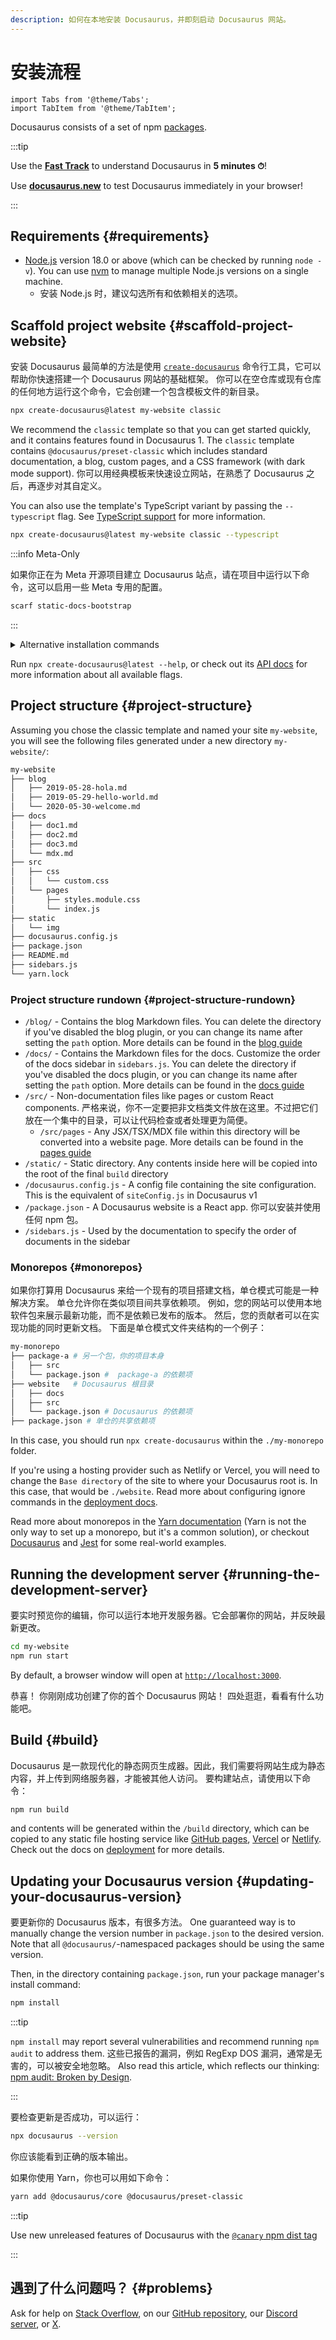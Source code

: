 ```yaml
---
description: 如何在本地安装 Docusaurus，并即刻启动 Docusaurus 网站。
---
```


# 安装流程

```mdx-code-block
import Tabs from '@theme/Tabs';
import TabItem from '@theme/TabItem';
```

Docusaurus consists of a set of npm [packages](https://github.com/facebook/docusaurus/tree/main/packages).

:::tip

Use the **[Fast Track](introduction.mdx#fast-track)** to understand Docusaurus in **5 minutes ⏱**!

Use **[docusaurus.new](https://docusaurus.new)** to test Docusaurus immediately in your browser!

:::

## Requirements {#requirements}

- [Node.js](https://nodejs.org/en/download/) version 18.0 or above (which can be checked by running `node -v`). You can use [nvm](https://github.com/nvm-sh/nvm) to manage multiple Node.js versions on a single machine.
  - 安装 Node.js 时，建议勾选所有和依赖相关的选项。

## Scaffold project website {#scaffold-project-website}

安装 Docusaurus 最简单的方法是使用 [`create-docusaurus`](./api/misc/create-docusaurus.mdx) 命令行工具，它可以帮助你快速搭建一个 Docusaurus 网站的基础框架。 你可以在空仓库或现有仓库的任何地方运行这个命令，它会创建一个包含模板文件的新目录。

```bash
npx create-docusaurus@latest my-website classic
```

We recommend the `classic` template so that you can get started quickly, and it contains features found in Docusaurus 1. The `classic` template contains `@docusaurus/preset-classic` which includes standard documentation, a blog, custom pages, and a CSS framework (with dark mode support). 你可以用经典模板来快速设立网站，在熟悉了 Docusaurus 之后，再逐步对其自定义。

You can also use the template's TypeScript variant by passing the `--typescript` flag. See [TypeScript support](./typescript-support.mdx) for more information.

```bash
npx create-docusaurus@latest my-website classic --typescript
```

:::info Meta-Only

如果你正在为 Meta 开源项目建立 Docusaurus 站点，请在项目中运行以下命令，这可以启用一些 Meta 专用的配置。

```bash
scarf static-docs-bootstrap
```

:::

<details>
  <summary>Alternative installation commands</summary>

你也可以用你喜欢的包管理器来初始化新项目：

```bash npm2yarn
npm init docusaurus
```

</details>

Run `npx create-docusaurus@latest --help`, or check out its [API docs](./api/misc/create-docusaurus.mdx) for more information about all available flags.

## Project structure {#project-structure}

Assuming you chose the classic template and named your site `my-website`, you will see the following files generated under a new directory `my-website/`:

```bash
my-website
├── blog
│   ├── 2019-05-28-hola.md
│   ├── 2019-05-29-hello-world.md
│   └── 2020-05-30-welcome.md
├── docs
│   ├── doc1.md
│   ├── doc2.md
│   ├── doc3.md
│   └── mdx.md
├── src
│   ├── css
│   │   └── custom.css
│   └── pages
│       ├── styles.module.css
│       └── index.js
├── static
│   └── img
├── docusaurus.config.js
├── package.json
├── README.md
├── sidebars.js
└── yarn.lock
```

### Project structure rundown {#project-structure-rundown}

- `/blog/` - Contains the blog Markdown files. You can delete the directory if you've disabled the blog plugin, or you can change its name after setting the `path` option. More details can be found in the [blog guide](blog.mdx)
- `/docs/` - Contains the Markdown files for the docs. Customize the order of the docs sidebar in `sidebars.js`. You can delete the directory if you've disabled the docs plugin, or you can change its name after setting the `path` option. More details can be found in the [docs guide](./guides/docs/docs-introduction.mdx)
- `/src/` - Non-documentation files like pages or custom React components. 严格来说，你不一定要把非文档类文件放在这里。不过把它们放在一个集中的目录，可以让代码检查或者处理更为简便。
  - `/src/pages` - Any JSX/TSX/MDX file within this directory will be converted into a website page. More details can be found in the [pages guide](guides/creating-pages.mdx)
- `/static/` - Static directory. Any contents inside here will be copied into the root of the final `build` directory
- `/docusaurus.config.js` - A config file containing the site configuration. This is the equivalent of `siteConfig.js` in Docusaurus v1
- `/package.json` - A Docusaurus website is a React app. 你可以安装并使用任何 npm 包。
- `/sidebars.js` - Used by the documentation to specify the order of documents in the sidebar

### Monorepos {#monorepos}

如果你打算用 Docusaurus 来给一个现有的项目搭建文档，单仓模式可能是一种解决方案。 单仓允许你在类似项目间共享依赖项。 例如，您的网站可以使用本地软件包来展示最新功能，而不是依赖已发布的版本。 然后，您的贡献者可以在实现功能的同时更新文档。 下面是单仓模式文件夹结构的一个例子：

```bash
my-monorepo
├── package-a # 另一个包，你的项目本身
│   ├── src
│   └── package.json #  package-a 的依赖项
├── website   # Docusaurus 根目录
│   ├── docs
│   ├── src
│   └── package.json # Docusaurus 的依赖项
├── package.json # 单仓的共享依赖项
```

In this case, you should run `npx create-docusaurus` within the `./my-monorepo` folder.

If you're using a hosting provider such as Netlify or Vercel, you will need to change the `Base directory` of the site to where your Docusaurus root is. In this case, that would be `./website`. Read more about configuring ignore commands in the [deployment docs](./deployment.mdx#deploying-to-netlify).

Read more about monorepos in the [Yarn documentation](https://yarnpkg.com/features/workspaces) (Yarn is not the only way to set up a monorepo, but it's a common solution), or checkout [Docusaurus](https://github.com/facebook/docusaurus) and [Jest](https://github.com/facebook/jest) for some real-world examples.

## Running the development server {#running-the-development-server}

要实时预览你的编辑，你可以运行本地开发服务器。它会部署你的网站，并反映最新更改。

```bash npm2yarn
cd my-website
npm run start
```

By default, a browser window will open at [`http://localhost:3000`](http://localhost:3000).

恭喜！ 你刚刚成功创建了你的首个 Docusaurus 网站！ 四处逛逛，看看有什么功能吧。

## Build {#build}

Docusaurus 是一款现代化的静态网页生成器。因此，我们需要将网站生成为静态内容，并上传到网络服务器，才能被其他人访问。 要构建站点，请使用以下命令：

```bash npm2yarn
npm run build
```

and contents will be generated within the `/build` directory, which can be copied to any static file hosting service like [GitHub pages](https://pages.github.com/), [Vercel](https://vercel.com/) or [Netlify](https://www.netlify.com/). Check out the docs on [deployment](deployment.mdx) for more details.

## Updating your Docusaurus version {#updating-your-docusaurus-version}

要更新你的 Docusaurus 版本，有很多方法。 One guaranteed way is to manually change the version number in `package.json` to the desired version. Note that all `@docusaurus/`-namespaced packages should be using the same version.


<UpgradeGuide />

Then, in the directory containing `package.json`, run your package manager's install command:

```bash npm2yarn
npm install
```

:::tip

`npm install` may report several vulnerabilities and recommend running `npm audit` to address them. 这些已报告的漏洞，例如 RegExp DOS 漏洞，通常是无害的，可以被安全地忽略。 Also read this article, which reflects our thinking: [npm audit: Broken by Design](https://overreacted.io/npm-audit-broken-by-design/).

:::

要检查更新是否成功，可以运行：

```bash
npx docusaurus --version
```

你应该能看到正确的版本输出。

如果你使用 Yarn，你也可以用如下命令：

```bash
yarn add @docusaurus/core @docusaurus/preset-classic
```

:::tip

Use new unreleased features of Docusaurus with the [`@canary` npm dist tag](/community/canary)

:::

## 遇到了什么问题吗？ {#problems}

Ask for help on [Stack Overflow](https://stackoverflow.com/questions/tagged/docusaurus), on our [GitHub repository](https://github.com/facebook/docusaurus), our [Discord server](https://discordapp.com/invite/docusaurus), or [X](https://x.com/docusaurus).
